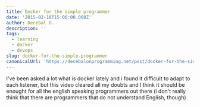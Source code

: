 ```yaml
---
title: Docker for the simple programmer
date: '2015-02-18T15:00:00.000Z'
author: Decebal D.
description: ''
tags:
  - learning
  - docker
  - devops
slug: docker-for-the-simple-programmer
canonicalUrl: 'https://decebalonprogramming.net/post/docker-for-the-simple-programmer'
---
```



I've been asked a lot what is docker lately and i found it difficult to adapt to each listener, but this video cleared all my doubts and I think it should be enought for all the english speaking programmers out there (i don't really think that there are programmers that do not understand English, though) 

<YouTubePlayer
  url='https://www.youtube.com/watch?v=Av2Umb6nELU'
  playing={false}
  controls
/>
